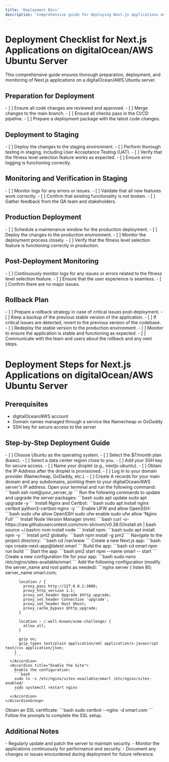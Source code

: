 ```yaml
---
title: 'Deployment Docs'
description: 'Comprehensive guide for deploying Next.js applications on digitalOcean/AWS Ubuntu Server'
---
```



# Deployment Checklist for Next.js Applications on digitalOcean/AWS Ubuntu Server

This comprehensive guide ensures thorough preparation, deployment, and monitoring of Next.js applications on a digitalOcean/AWS Ubuntu server.

## Preparation for Deployment

<AccordionGroup>
  <Accordion title="Code Review and Approval">
    - [ ] Ensure all code changes are reviewed and approved.
  </Accordion>
  <Accordion title="Merge Changes">
    - [ ] Merge changes to the main branch.
    - [ ] Ensure all checks pass in the CI/CD pipeline.
  </Accordion>
  <Accordion title="Prepare Deployment Package">
    - [ ] Prepare a deployment package with the latest code changes.
  </Accordion>
</AccordionGroup>

## Deployment to Staging

<AccordionGroup>
  <Accordion title="Deploy to Staging Environment">
    - [ ] Deploy the changes to the staging environment.
  </Accordion>
  <Accordion title="Conduct Thorough Testing">
    - [ ] Perform thorough testing in staging, including User Acceptance Testing (UAT).
    - [ ] Verify that the fitness level selection feature works as expected.
    - [ ] Ensure error logging is functioning correctly.
  </Accordion>
</AccordionGroup>

## Monitoring and Verification in Staging

<AccordionGroup>
  <Accordion title="Monitor Logs for Errors">
    - [ ] Monitor logs for any errors or issues.
  </Accordion>
  <Accordion title="Validate Feature Functionality">
    - [ ] Validate that all new features work correctly.
    - [ ] Confirm that existing functionality is not broken.
  </Accordion>
  <Accordion title="Gather Feedback">
    - [ ] Gather feedback from the QA team and stakeholders.
  </Accordion>
</AccordionGroup>

## Production Deployment

<AccordionGroup>
  <Accordion title="Schedule Maintenance Window">
    - [ ] Schedule a maintenance window for the production deployment.
  </Accordion>
  <Accordion title="Deploy to Production Environment">
    - [ ] Deploy the changes to the production environment.
  </Accordion>
  <Accordion title="Monitor Deployment Process">
    - [ ] Monitor the deployment process closely.
    - [ ] Verify that the fitness level selection feature is functioning correctly in production.
  </Accordion>
</AccordionGroup>

## Post-Deployment Monitoring

<AccordionGroup>
  <Accordion title="Continuous Monitoring">
    - [ ] Continuously monitor logs for any issues or errors related to the fitness level selection feature.
  </Accordion>
  <Accordion title="Ensure User Experience">
    - [ ] Ensure that the user experience is seamless.
    - [ ] Confirm there are no major issues.
  </Accordion>
</AccordionGroup>

## Rollback Plan

<AccordionGroup>
  <Accordion title="Prepare Rollback Strategy">
    - [ ] Prepare a rollback strategy in case of critical issues post-deployment.
  </Accordion>
  <Accordion title="Backup Previous Version">
    - [ ] Keep a backup of the previous stable version of the application.
  </Accordion>
  <Accordion title="Initiate Rollback Process">
    - [ ] If critical issues are detected, revert to the previous version of the codebase.
    - [ ] Redeploy the stable version to the production environment.
    - [ ] Monitor to ensure the application is stable and functioning as expected.
  </Accordion>
  <Accordion title="Communication">
    - [ ] Communicate with the team and users about the rollback and any next steps.
  </Accordion>
</AccordionGroup>

# Deployment Steps for Next.js Applications on digitalOcean/AWS Ubuntu Server

## Prerequisites

- digitalOcean/AWS account
- Domain names managed through a service like Namecheap or GoDaddy
- SSH key for secure access to the server

## Step-by-Step Deployment Guide

<Steps>
  <Step title="Provision the digitalOcean/AWS Droplet">
    <AccordionGroup>
      <Accordion title="Create a Droplet">
        - [ ] Choose Ubuntu as the operating system.
        - [ ] Select the $7/month plan (basic).
        - [ ] Select a data center region close to you.
        - [ ] Add your SSH key for secure access.
        - [ ] Name your droplet (e.g., nextjs-ubuntu).
        - [ ] Obtain the IP Address after the droplet is provisioned.
      </Accordion>
    </AccordionGroup>
  </Step>

  <Step title="Point Domain Names to the Server">
    <AccordionGroup>
      <Accordion title="Update DNS Records">
        - [ ] Log in to your domain provider (Namecheap, GoDaddy, etc.).
        - [ ] Create A records for your main domain and any subdomains, pointing them to your digitalOcean/AWS server's IP address.
      </Accordion>
    </AccordionGroup>
  </Step>

  <Step title="SSH into the Server">
    <AccordionGroup>
      <Accordion title="Access the Server">
        Open your terminal and run the following command:
        ```bash
        ssh root@your_server_ip
        ```
      </Accordion>
    </AccordionGroup>
  </Step>

  <Step title="Update and Upgrade Packages">
    <AccordionGroup>
      <Accordion title="Update the Server">
        Run the following commands to update and upgrade the server packages:
        ```bash
        sudo apt update
        sudo apt upgrade -y
        ```
      </Accordion>
    </AccordionGroup>
  </Step>

  <Step title="Install Nginx and Certbot">
    <AccordionGroup>
      <Accordion title="Install Nginx">
        Install Nginx and Certbot:
        ```bash
        sudo apt install nginx certbot python3-certbot-nginx -y
        ```
      </Accordion>
      <Accordion title="Allow Nginx through Firewall">
        Enable UFW and allow OpenSSH:
        ```bash
        sudo ufw allow OpenSSH
        sudo ufw enable
        sudo ufw allow 'Nginx Full'
        ```
      </Accordion>
    </AccordionGroup>
  </Step>

  <Step title="Install Node.js, npm, and pm2">
    <AccordionGroup>
      <Accordion title="Install Node.js">
        Install Node Version Manager (nvm):
        ```bash
        curl -o- https://raw.githubusercontent.com/nvm-sh/nvm/v0.38.0/install.sh | bash
        source ~/.bashrc
        nvm install node
        ```
      </Accordion>
      <Accordion title="Install npm">
        Install npm:
        ```bash
        sudo apt install npm -y
        ```
      </Accordion>
      <Accordion title="Install pm2">
        Install pm2 globally:
        ```bash
        npm install -g pm2
        ```
      </Accordion>
    </AccordionGroup>
  </Step>

  <Step title="Set Up Next.js Applications">
    <AccordionGroup>
      <Accordion title="Create Project Directory">
        Navigate to the project directory:
        ```bash
        cd /var/www
        ```
      </Accordion>
      <Accordion title="Create Next.js App">
        Create a new Next.js app:
        ```bash
        npx create-next-app@latest omarl
        ```
      </Accordion>
      <Accordion title="Build the Next.js App">
        Build the app:
        ```bash
        cd omarl
        npm run build
        ```
      </Accordion>
      <Accordion title="Start the App with pm2">
        Start the app:
        ```bash
        pm2 start npm --name omarl -- start
        ```
      </Accordion>
    </AccordionGroup>
  </Step>

  <Step title="Configure Nginx for Next.js">
    <AccordionGroup>
      <Accordion title="Create Nginx Configuration">
        Create a new configuration file for your app:
        ```bash
        sudo nano /etc/nginx/sites-available/omarl
        ```
        Add the following configuration (modify the server_name and root paths as needed):
        ```nginx
        server {
          listen 80;
          server_name omarl.com;

          location / {
            proxy_pass http://127.0.0.1:3000;
            proxy_http_version 1.1;
            proxy_set_header Upgrade $http_upgrade;
            proxy_set_header Connection 'upgrade';
            proxy_set_header Host $host;
            proxy_cache_bypass $http_upgrade;
          }

          location ~ /.well-known/acme-challenge/ {
            allow all;
          }

          gzip on;
          gzip_types text/plain application/xml application/x-javascript text/css application/json;
        }
        ```
      </Accordion>
      <Accordion title="Enable the Site">
        Enable the configuration:
        ```bash
        sudo ln -s /etc/nginx/sites-available/omarl /etc/nginx/sites-enabled/
        sudo systemctl restart nginx
        ```
      </Accordion>
    </AccordionGroup>
  </Step>

  <Step title="Obtain SSL Certificates">
    <AccordionGroup>
      <Accordion title="Run Certbot">
        Obtain an SSL certificate:
        ```bash
        sudo certbot --nginx -d omarl.com
        ```
        Follow the prompts to complete the SSL setup.
      </Accordion>
    </AccordionGroup>
  </Step>

 
</Steps>

## Additional Notes

<Card title="Important Reminders" icon="exclamation-triangle">
  - Regularly update and patch the server to maintain security.
  - Monitor the applications continuously for performance and security.
  - Document any changes or issues encountered during deployment for future reference.
</Card>